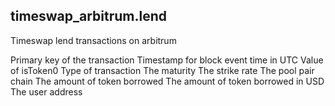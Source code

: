 ## timeswap_arbitrum.lend 
Timeswap lend transactions on arbitrum


<ParamField path="transaction_hash">
Primary key of the transaction
</ParamField>
<ParamField path="Time">
Timestamp for block event time in UTC
</ParamField>
<ParamField path="token_0">
Value of isToken0
</ParamField>
<ParamField path="transaction_type">
Type of transaction
</ParamField>
<ParamField path="maturity">
The maturity
</ParamField>
<ParamField path="strike">
The strike rate
</ParamField>
<ParamField path="pool_pair">
The pool pair
</ParamField>
<ParamField path="Chain">
chain
</ParamField>
<ParamField path="Token_Amount">
The amount of token borrowed
</ParamField>
<ParamField path="USD_Amount">
The amount of token borrowed in USD
</ParamField>
<ParamField path="User">
The user address
</ParamField>
